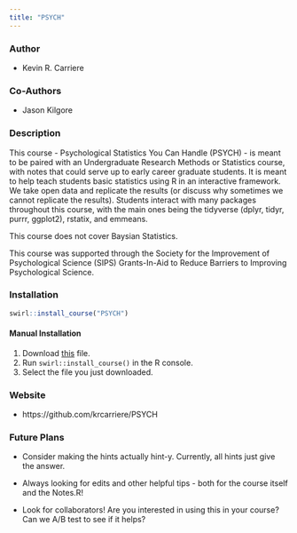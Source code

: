 ```yaml
---
title: "PSYCH"
---
```


### Author

- Kevin R. Carriere

### Co-Authors

- Jason Kilgore

### Description

This course - Psychological Statistics You Can Handle (PSYCH) - is meant to be paired with an Undergraduate Research Methods or Statistics course, with notes that could serve up to early career graduate students. It is meant to help teach students basic statistics using R in an interactive framework. We take open data and replicate the results (or discuss why sometimes we cannot replicate the results). Students interact with many packages throughout this course, with the main ones being the tidyverse (dplyr, tidyr, purrr, ggplot2), rstatix, and emmeans. 

This course does not cover Baysian Statistics.

This course was supported through the Society for the Improvement of Psychological Science (SIPS) Grants-In-Aid to Reduce Barriers to Improving Psychological Science.

### Installation

```r
swirl::install_course("PSYCH")
```

#### Manual Installation

1. Download [this](http://swirlstats.com/scn/PSYCH.swc) file.
2. Run `swirl::install_course()` in the R console.
3. Select the file you just downloaded.

### Website

- https://github.com/krcarriere/PSYCH

### Future Plans

- Consider making the hints actually hint-y. Currently, all hints just give the answer.

- Always looking for edits and other helpful tips - both for the course itself and the Notes.R! 

- Look for collaborators! Are you interested in using this in your course? Can we A/B test to see if it helps?